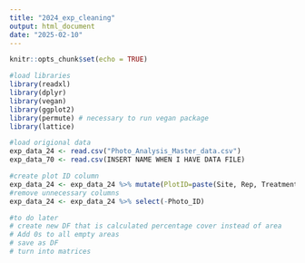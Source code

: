 ```yaml
---
title: "2024_exp_cleaning"
output: html_document
date: "2025-02-10"
---
```


```r
knitr::opts_chunk$set(echo = TRUE)
```

```r
#load libraries
library(readxl)
library(dplyr)
library(vegan)
library(ggplot2)
library(permute) # necessary to run vegan package
library(lattice)

```

```r
#load origional data
exp_data_24 <- read.csv("Photo_Analysis_Master_data.csv")
exp_data_70 <- read.csv(INSERT NAME WHEN I HAVE DATA FILE)
```

```r
#create plot ID column
exp_data_24 <- exp_data_24 %>% mutate(PlotID=paste(Site, Rep, Treatment, sep   = "."))
#remove unnecessary columns
exp_data_24 <- exp_data_24 %>% select(-Photo_ID)
```

```r
#to do later
# create new DF that is calculated percentage cover instead of area
# Add 0s to all empty areas
# save as DF
# turn into matrices 
```

